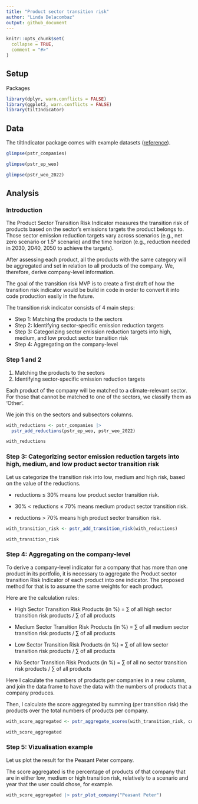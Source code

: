 ```yaml
---
title: "Product sector transition risk"
author: "Linda Delacombaz"
output: github_document
---
```


```r
knitr::opts_chunk$set(
  collapse = TRUE,
  comment = "#>"
)
```

## Setup

Packages

```r
library(dplyr, warn.conflicts = FALSE)
library(ggplot2, warn.conflicts = FALSE)
library(tiltIndicator)
```

## Data

The tiltIndicator package comes with example datasets ([reference](https://2degreesinvesting.github.io/tiltIndicator/reference/)).

```r
glimpse(pstr_companies)

glimpse(pstr_ep_weo)

glimpse(pstr_weo_2022)
```

## Analysis

### Introduction

The Product Sector Transition Risk Indicator measures the transition risk of
products based on the sector’s emissions targets the product belongs to. Those
sector emission reduction targets vary across scenarios (e.g., net zero
scenario or 1.5° scenario) and the time horizon (e.g., reduction needed in
2030, 2040, 2050 to achieve the targets).

After assessing each product, all the products with the same category will be
aggregated and set in relation to all products of the company. We, therefore,
derive company-level information.

The goal of the transition risk MVP is to create a first draft of how the
transition risk indicator would be build in code in order to convert it into
code production easily in the future.

The transition risk indicator consists of 4 main steps:

-   Step 1: Matching the products to the sectors
-   Step 2: Identifying sector-specific emission reduction targets
-   Step 3: Categorizing sector emission reduction targets into high,
    medium, and low product sector transition risk
-   Step 4: Aggregating on the company-level

### Step 1 and 2

1. Matching the products to the sectors
2. Identifying sector-specific emission reduction targets

Each product of the company will be matched to a climate-relevant sector. For
those that cannot be matched to one of the sectors, we classify them as ‘Other’.

We join this on the sectors and subsectors columns.

```r
with_reductions <- pstr_companies |>
  pstr_add_reductions(pstr_ep_weo, pstr_weo_2022)

with_reductions
```

### Step 3: Categorizing sector emission reduction targets into high, medium, and low product sector transition risk

Let us categorize the transition risk into low, medium and high risk, based on
the value of the reductions.

-   reductions ≤ 30% means low product sector transition risk.

-   30% \< reductions ≤ 70% means medium product sector transition risk.

-   reductions \> 70% means high product sector transition risk.

```r
with_transition_risk <- pstr_add_transition_risk(with_reductions)

with_transition_risk
```

### Step 4: Aggregating on the company-level

To derive a company-level indicator for a company that has more than one
product in its portfolio, it is necessary to aggregate the Product sector
transition Risk Indicator of each product into one indicator. The proposed
method for that is to assume the same weights for each product.

Here are the calculation rules:

-   High Sector Transition Risk Products (in %) = ∑ of all high sector
    transition risk products / ∑ of all products

-   Medium Sector Transition Risk Products (in %) = ∑ of all medium
    sector transition risk products / ∑ of all products

-   Low Sector Transition Risk Products (in %) = ∑ of all low sector
    transition risk products / ∑ of all products

-   No Sector Transition Risk Products (in %) = ∑ of all no sector
    transition risk products / ∑ of all products

Here I calculate the numbers of products per companies in a new column, and join
the data frame to have the data with the numbers of products that a company
produces.

Then, I calculate the score aggregated by summing (per transition risk) the
products over the total numbers of products per company.

```r
with_score_aggregated <- pstr_aggregate_scores(with_transition_risk, companies)

with_score_aggregated
```

### Step 5: Vizualisation example

Let us plot the result for the Peasant Peter company.

The score aggregated is the percentage of products of that company that are in
either low, medium or high transition risk, relatively to a scenario and year
that the user could chose, for example.

```r
with_score_aggregated |> pstr_plot_company("Peasant Peter")
```
